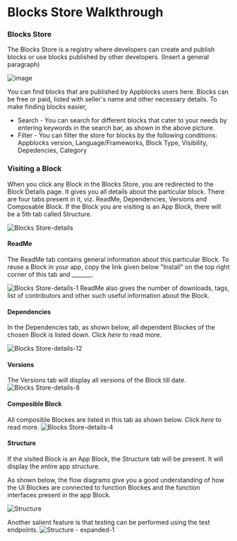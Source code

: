 # Blocks Store Walkthrough

### Blocks Store

The Blocks Store is a registry where developers can create and publish blocks or use blocks published by other developers. 
(Insert a general paragraph)

![image](https://user-images.githubusercontent.com/33730398/217148905-a4ceda71-114c-4049-b31a-b2b53d5c22fe.png)

You can find blocks that are published by Appblocks users here. Blocks can be free or paid, listed with seller's name and other necessary details. To make finding blocks easier,
* Search - You can search for different blocks that cater to your needs by entering keywords in the search bar, as shown in the above picture.
* Filter - You can filter the store for blocks by the following conditions: Appblocks version, Language/Frameworks, Block Type, Visibility, Depedencies, Category

### Visiting a Block

When you click any Block in the Blocks Store, you are redirected to the Block Details page. It gives you all details about the particular block. There are four tabs present in it, viz. ReadMe, Dependencies, Versions and Composable Block. If the Block you are visiting is an App Block, there will be a 5th tab called Structure.

![Blocks Store-details](https://user-images.githubusercontent.com/33730398/159855841-9b7f0cde-c43f-41ab-b943-51884454c280.png)

#### ReadMe
The ReadMe tab contains general information about this particular Block. To reuse a Block in your app, copy the link given below "Install" on the top right corner of this tab and _______. 

![Blocks Store-details-1](https://user-images.githubusercontent.com/33730398/159855910-e1f265b2-a853-43ea-8bd8-48ad3d77677e.png)
ReadMe also gives the number of downloads, tags, list of contributors and other such useful information about the Block.

#### Dependencies
In the Dependencies tab, as shown below, all dependent Blockes of the chosen Block is listed down. Click *here* to read more.

![Blocks Store-details-12](https://user-images.githubusercontent.com/33730398/159856319-ab155d86-4167-4b6e-b3f0-ad4f04f81146.png)

#### Versions
The Versions tab will display all versions of the Block till date. 
![Blocks Store-details-8](https://user-images.githubusercontent.com/33730398/159856147-af169e37-e8cd-4a34-99dc-55befa0b2d68.png)

#### Composible Block
All composible Blockes are listed in this tab as shown below. Click *here* to read more.
![Blocks Store-details-4](https://user-images.githubusercontent.com/33730398/159856037-06dc32c0-8d71-47a3-9e10-a7683204abf9.png)

#### Structure
If the visited Block is an App Block, the Structure tab will be present. It will display the entire app structure. 

As shown below, the flow diagrams give you a good understanding of how the UI Blockes are connected to function Blockes and the function interfaces present in the app Block.

![Structure](https://user-images.githubusercontent.com/33730398/159856612-c69f9228-b470-4b97-9687-49f9c637e41d.png)

Another salient feature is that testing can be performed using the test endpoints. 
![Structure - expanded-1](https://user-images.githubusercontent.com/33730398/159856664-aba51cb1-ade5-44fb-999d-917d8196237b.png)
